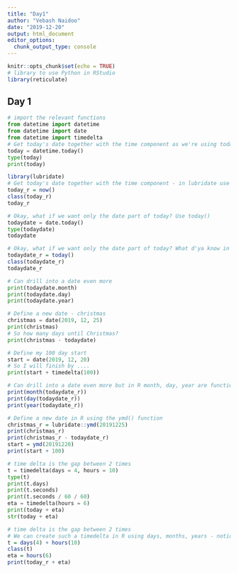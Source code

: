 ```yaml
---
title: "Day1"
author: "Vebash Naidoo"
date: "2019-12-20"
output: html_document
editor_options: 
  chunk_output_type: console
---
```


```r
knitr::opts_chunk$set(echo = TRUE)
# library to use Python in RStudio
library(reticulate)
```

## Day 1

```python
# import the relevant functions
from datetime import datetime
from datetime import date
from datetime import timedelta
# Get today's date together with the time component as we're using today()
today = datetime.today()
type(today)
print(today)
```

```r
library(lubridate)
# Get today's date together with the time component - in lubridate use now()
today_r = now()
class(today_r)
today_r
```

```python
# Okay, what if we want only the date part of today? Use today()
todaydate = date.today()
type(todaydate)
todaydate
```

```r
# Okay, what if we want only the date part of today? What d'ya know in lubridate it is the same! today()
todaydate_r = today()
class(todaydate_r)
todaydate_r
```

```python
# Can drill into a date even more
print(todaydate.month)
print(todaydate.day)
print(todaydate.year)

# Define a new date - christmas
christmas = date(2019, 12, 25)
print(christmas)
# So how many days until Christmas?
print(christmas - todaydate)

# Define my 100 day start
start = date(2019, 12, 20)
# So I will finish by ....
print(start + timedelta(100))
```

```r
# Can drill into a date even more but in R month, day, year are functions not attributes
print(month(todaydate_r))
print(day(todaydate_r))
print(year(todaydate_r))

# Define a new date in R using the ymd() function
christmas_r = lubridate::ymd(20191225)
print(christmas_r)
print(christmas_r - todaydate_r)
start = ymd(20191220)
print(start + 100)
```

```python
# time delta is the gap between 2 times
t = timedelta(days = 4, hours = 10)
type(t)
print(t.days)
print(t.seconds)
print(t.seconds / 60 / 60)
eta = timedelta(hours = 6)
print(today + eta)
str(today + eta)
```

```r
# time delta is the gap between 2 times
# We can create such a timedelta in R using days, months, years - notice the plural of each of these
t = days(4) + hours(10)
class(t)
eta = hours(6)
print(today_r + eta)
```


